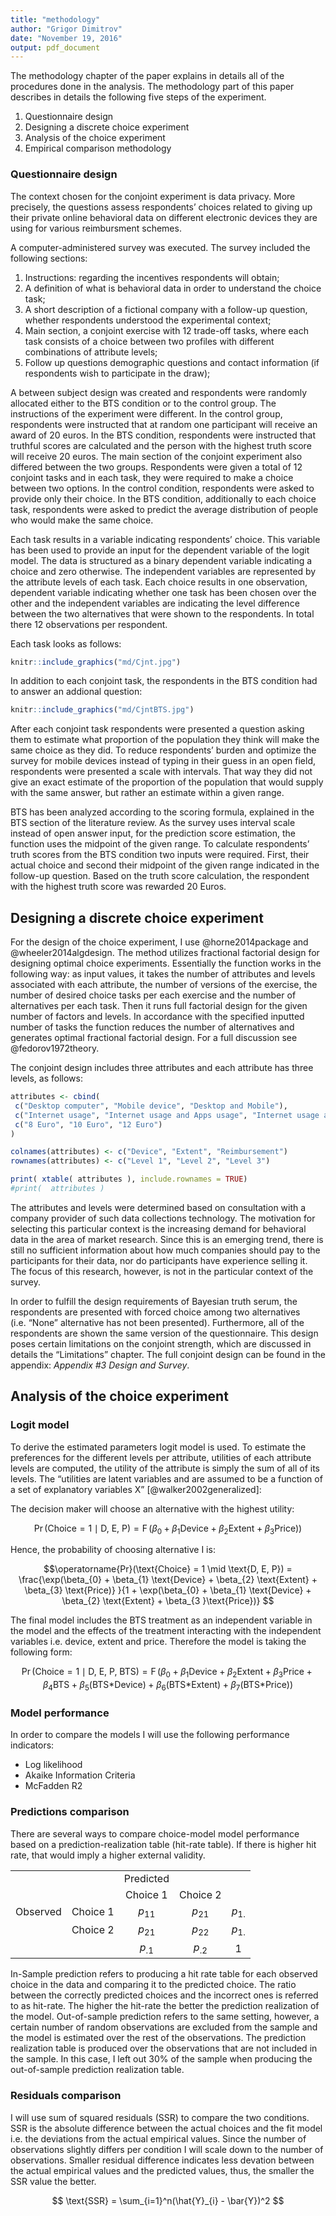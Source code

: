 ```yaml
---
title: "methodology"
author: "Grigor Dimitrov"
date: "November 19, 2016"
output: pdf_document
---
```


The methodology chapter of the paper explains in details all of the procedures done in the analysis. The methodology part of this paper describes in details the following five steps of the experiment.

1.    Questionnaire design 
2.    Designing a discrete choice experiment
3.    Analysis of the choice experiment
4.    Empirical comparison methodology

### Questionnaire design 

The context chosen for the conjoint experiment is data privacy. More precisely, the questions assess respondents' choices related to giving up their private online behavioral data on different electronic devices they are using for various reimbursment schemes. 

A computer-administered survey was executed. The survey included the following sections:

1. Instructions: regarding the incentives respondents will obtain;
2. A definition of what is behavioral data in order to understand the choice task;
3. A short description of a fictional company with a follow-up question, whether respondents understood the experimental context;
4. Main section, a conjoint exercise with 12 trade-off tasks, where each task consists of a choice between two profiles with different combinations of attribute levels;
5. Follow up questions demographic questions and contact information (if respondents wish to participate in the draw);

A between subject design was created and respondents were randomly allocated either to the BTS condition or to the control group. The instructions of the experiment were different. In the control group, respondents were instructed that at random one participant will receive an award of 20 euros. In the BTS condition, respondents were instructed that truthful scores are calculated and the person with the highest truth score will receive 20 euros.  The main section of the conjoint experiment also differed between the two groups. Respondents were given a total of 12 conjoint tasks and in each task, they were required to make a choice between two options. In the control condition, respondents were asked to provide only their choice. In the BTS condition, additionally to each choice task, respondents were asked to predict the average distribution of people who would make the same choice.

Each task results in a variable indicating respondents' choice. This variable has been used to provide an input for the dependent variable of the logit model. The data is structured as a binary dependent variable indicating a choice and zero otherwise. The independent variables are represented by the attribute levels of each task. Each choice results in one observation, dependent variable indicating whether one task has been chosen over the other and the independent variables are indicating the level difference between the two alternatives that were shown to the respondents. In total there 12 observations per respondent.

Each task looks as follows:

```r
knitr::include_graphics("md/Cjnt.jpg")
```

In addition to each conjoint task, the respondents in the BTS condition had to answer an addional question:

```r
knitr::include_graphics("md/CjntBTS.jpg")
```

After each conjoint task respondents were presented a question asking them to estimate what proportion of the population they think will make the same choice as they did. To reduce respondents' burden and optimize the survey for mobile devices instead of typing in their guess in an open field, respondents were presented a scale with intervals. That way they did not give an exact estimate of the proportion of the population that would supply with the same answer, but rather an estimate within a given range. 

BTS has been analyzed according to the scoring formula, explained in the BTS section of the literature review. As the survey uses interval scale instead of open answer input, for the prediction score estimation, the function uses the midpoint of the given range. To calculate respondents' truth scores from the BTS condition two inputs were required. First, their actual choice and second their midpoint of the given range indicated in the follow-up question. Based on the truth score calculation, the respondent with the highest truth score was rewarded 20 Euros. 

## Designing a discrete choice experiment

For the design of the choice experiment, I use @horne2014package and @wheeler2014algdesign. The method utilizes fractional factorial design for designing optimal choice experiments. Essentially the function works in the following way: as input values, it takes the number of attributes and levels associated with each attribute, the number of versions of the exercise, the number of desired choice tasks per each exercise and the number of alternatives per each task. Then it runs full factorial design for the given number of factors and levels. In accordance with the specified inputted number of tasks the function reduces the number of alternatives and generates optimal fractional factorial design. For a full discussion see @fedorov1972theory.

The conjoint design includes three attributes and each attribute has three levels, as follows:

```r


attributes <- cbind(
 c("Desktop computer", "Mobile device", "Desktop and Mobile"),
 c("Internet usage", "Internet usage and Apps usage", "Internet usage and Apps usage and, Location"),
 c("8 Euro", "10 Euro", "12 Euro")
)

colnames(attributes) <- c("Device", "Extent", "Reimbursement")
rownames(attributes) <- c("Level 1", "Level 2", "Level 3")

print( xtable( attributes ), include.rownames = TRUE)
#print(  attributes )

```

The attributes and levels were determined based on consultation with a company provider of such data collections technology. The motivation for selecting this particular context is the increasing demand for behavioral data in the area of market research. Since this is an emerging trend, there is still no sufficient information about how much companies should pay to the participants for their data, nor do participants have experience selling it. The focus of this research, however, is not in the particular context of the survey.

In order to fulfill the design requirements of Bayesian truth serum, the respondents are presented with forced choice among two alternatives (i.e. "None" alternative has not been presented). Furthermore, all of the respondents are shown the same version of the questionnaire. This design poses certain limitations on the conjoint strength, which are discussed in details the "Limitations" chapter. The full conjoint design can be found in the appendix: _Appendix #3 Design and Survey_.

## Analysis of the choice experiment

### Logit model

To derive the estimated parameters logit model is used. To estimate the preferences for the different levels per attribute, utilities of each attribute levels are computed, the utility of the attribute is simply the sum of all of its levels. The "utilities are latent variables and are assumed to be a function of a set of explanatory variables X" [@walker2002generalized]:

The decision maker will choose an alternative with the highest utility: 

$$\operatorname{Pr}(\text{Choice} = 1 \mid \text{D, E, P}) = \operatorname{F}( \beta_{0} + \beta_{1} \text{Device} + \beta_{2} \text{Extent} + \beta_{3} \text{Price)} )  $$



Hence, the probability of choosing alternative I is: 

$$\operatorname{Pr}(\text{Choice} = 1 \mid \text{D, E, P}) = \frac{\exp(\beta_{0} + \beta_{1} \text{Device} + \beta_{2} \text{Extent} + \beta_{3} \text{Price)} }{1 + \exp(\beta_{0} + \beta_{1} \text{Device} + \beta_{2} \text{Extent} + \beta_{3 }\text{Price})} $$

The final model includes the BTS treatment as an independent variable in the model and the effects of the treatment interacting with the independent variables i.e. device, extent and price. Therefore the model is taking the following form:


$$\operatorname{Pr}(\text{Choice} = 1 \mid \text{D, E, P, BTS}) = \operatorname{F}( \beta_{0} + \beta_{1} \text{Device} + \beta_{2} \text{Extent} + \beta_{3} \text{Price} + \beta_{4} \text{BTS} + \beta_{5} \text{(BTS*Device)}+ \beta_{6} \text{(BTS*Extent)}+ \beta_{7} \text{(BTS*Price)})  $$


### Model performance

In order to compare the models I will use the following performance indicators:

* Log likelihood
* Akaike Information Criteria
* McFadden R2


### Predictions comparison

There are several ways to compare choice-model model performance based on a prediction-realization table (hit-rate table). If there is higher hit rate, that would imply a higher external validity. 


|          |          |           |          |          |
|:--------:|:--------:|:---------:|:--------:|:--------:|
|          |          | Predicted |          |          |
|          |          |  Choice 1 | Choice 2 |          |
| Observed | Choice 1 |  $p_{11}$ | $p_{21}$ | $p_{1.}$ |
|          | Choice 2 |  $p_{21}$ | $p_{22}$ | $p_{1.}$ |
|          |          |  $p_{.1}$ | $p_{.2}$ |    $1$   |


In-Sample prediction refers to producing a hit rate table for each observed choice in the data and comparing it to the predicted choice. The ratio between the correctly predicted choices and the incorrect ones is referred to as hit-rate. The higher the hit-rate the better the prediction realization of the model. Out-of-sample prediction refers to the same setting, however, a certain number of random observations are excluded from the sample and the model is estimated over the rest of the observations. The prediction realization table is produced over the observations that are not included in the sample. In this case, I left out 30% of the sample when producing the out-of-sample prediction realization table.

### Residuals comparison

I will use sum of squared residuals (SSR) to compare the two conditions. SSR is the absolute difference between the actual choices and the fit model i.e. the deviations from the actual empirical values. Since the number of observations slightly differs per condition I will scale down to the number of observations. Smaller residual difference indicates less devation between the actual empirical values and the predicted values, thus, the smaller the SSR value the better.

$$ \text{SSR} = \sum_{i=1}^n(\hat{Y}_{i} - \bar{Y})^2 $$
